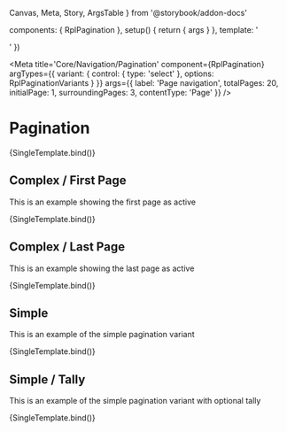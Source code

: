   Canvas,
  Meta,
  Story,
  ArgsTable
} from '@storybook/addon-docs'

  components: { RplPagination },
  setup() {
    return { args }
  },
  template: '<div class="sb-demo-container"><RplPagination v-bind="args" /></div>'
})

<Meta
  title='Core/Navigation/Pagination'
  component={RplPagination}
  argTypes={{
    variant: {
      control: { type: 'select' },
      options: RplPaginationVariants
    }
  }}
  args={{
    label: 'Page navigation',
    totalPages: 20,
    initialPage: 1,
    surroundingPages: 3,
    contentType: 'Page'
  }}
/>

# Pagination

<ArgsTable of={RplPagination} />

<Canvas>
  <Story
    name='Complex'
    play={a11yStoryCheck}
    args={{ initialPage: 10 }}
  >
    {SingleTemplate.bind()}
  </Story>
</Canvas>

## Complex / First Page

This is an example showing the first page as active

<Canvas>
  <Story
    name='Complex/First page'
    play={a11yStoryCheck}
    args={{ initialPage: 1 }}
  >
    {SingleTemplate.bind()}
  </Story>
</Canvas>

## Complex / Last Page

This is an example showing the last page as active

<Canvas>
  <Story
    name='Complex/Last page'
    play={a11yStoryCheck}
    args={{ initialPage: 20 }}
  >
    {SingleTemplate.bind()}
  </Story>
</Canvas>

## Simple

This is an example of the simple pagination variant

<Canvas>
  <Story
    name='Simple'
    play={a11yStoryCheck}
    args={{ variant: 'simple', totalPages: 3 }}
  >
    {SingleTemplate.bind()}
  </Story>
</Canvas>


## Simple / Tally

This is an example of the simple pagination variant with optional tally

<Canvas>
  <Story
    name='Simple/Tally'
    play={a11yStoryCheck}
    args={{ variant: 'simple', showTally: true, totalPages: 5 }}
  >
    {SingleTemplate.bind()}
  </Story>
</Canvas>
